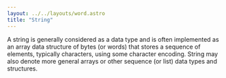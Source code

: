 ```yaml
---
layout: ../../layouts/word.astro
title: "String"
---
```


A string is generally considered as a data type and is often implemented as an array data structure of bytes (or words) that stores a sequence of elements, typically characters, using some character encoding. String may also denote more general arrays or other sequence (or list) data types and structures.